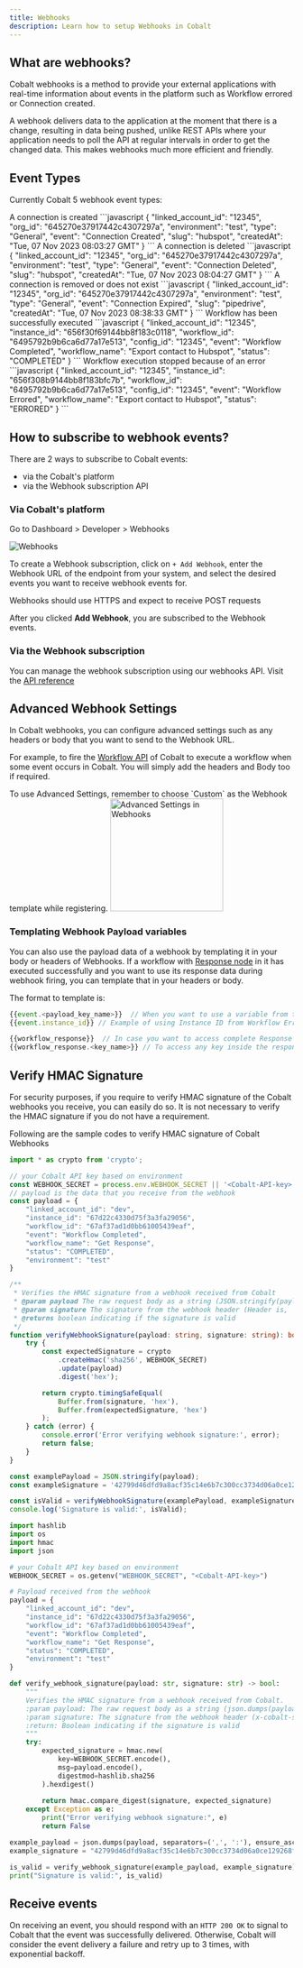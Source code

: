 ```yaml
---
title: Webhooks
description: Learn how to setup Webhooks in Cobalt
---
```



## What are webhooks?

Cobalt webhooks is a method to provide your external applications with real-time information about events in the platform such as Workflow errored or Connection created.

A webhook delivers data to the application at the moment that there is a change, resulting in data being pushed, unlike REST APIs where your application needs to poll the API at regular intervals in order to get the changed data. This makes webhooks much more efficient and friendly.

## Event Types
Currently Cobalt 5 webhook event types:

<Accordion title="Connection Created">
 A connection is created
 ```javascript
 {
  "linked_account_id": "12345",
  "org_id": "645270e37917442c4307297a",
  "environment": "test",
  "type": "General",
  "event": "Connection Created",
  "slug": "hubspot",
  "createdAt": "Tue, 07 Nov 2023 08:03:27 GMT"
}
 ```
</Accordion>

<Accordion title="Connection Deleted">
   A connection is deleted
 ```javascript
 {
  "linked_account_id": "12345",
  "org_id": "645270e37917442c4307297a",
  "environment": "test",
  "type": "General",
  "event": "Connection Deleted",
  "slug": "hubspot",
  "createdAt": "Tue, 07 Nov 2023 08:04:27 GMT"
}
 ```
</Accordion>

<Accordion title="Connection Expired">
   A connection is removed or does not exist
 ```javascript
 {
  "linked_account_id": "12345",
  "org_id": "645270e37917442c4307297a",
  "environment": "test",
  "type": "General",
  "event": "Connection Expired",
  "slug": "pipedrive",
  "createdAt": "Tue, 07 Nov 2023 08:38:33 GMT"
}
 ```
</Accordion>

<Accordion title="Workflow Completed">
   Workflow has been successfully executed
 ```javascript
{
  "linked_account_id": "12345",
  "instance_id": "656f30f69144bb8f183c0118",
  "workflow_id": "6495792b9b6ca6d77a17e513",
  "config_id": "12345",
  "event": "Workflow Completed",
  "workflow_name": "Export contact to Hubspot",
  "status": "COMPLETED"
}
 ```
</Accordion>

<Accordion title="Workflow Errored">
   Workflow execution stopped because of an error
 ```javascript
{
  "linked_account_id": "12345",
  "instance_id": "656f308b9144bb8f183bfc7b",
  "workflow_id": "6495792b9b6ca6d77a17e513",
  "config_id": "12345",
  "event": "Workflow Errored",
  "workflow_name": "Export contact to Hubspot",
  "status": "ERRORED"
}
 ```
</Accordion>

## How to subscribe to webhook events?
There are 2 ways to subscribe to Cobalt events:

- via the Cobalt's platform
- via the Webhook subscription API

### Via Cobalt's platform
Go to Dashboard > Developer > Webhooks

![Webhooks](/images/Developer/webhooks.png)

To create a Webhook subscription, click on `+ Add Webhook`, enter the Webhook URL of the endpoint from your system, and select the desired events you want to receive webhook events for.

<Info>Webhooks should use HTTPS and expect to receive POST requests</Info>

After you clicked **Add Webhook**, you are subscribed to the Webhook events.

### Via the Webhook subscription 
You can manage the webhook subscription using our webhooks API. Visit the [API reference](/api-reference/webhooks/create-webhook) 


## Advanced Webhook Settings

In Cobalt webhooks, you can configure advanced settings such as any headers or body that you want to send to the Webhook URL.

For example, to fire the [Workflow API](https://docs.gocobalt.io/build/workflow/workflow_api) of Cobalt to execute a workflow when some event occurs in Cobalt. You will simply add the headers and Body too if required.

<Tip>
To use Advanced Settings, remember to choose `Custom` as the Webhook template while registering.
</Tip>
<img height="200" src="/images/Developer/advanced_webhooks.png" alt="Advanced Settings in Webhooks"/>

### Templating Webhook Payload variables

You can also use the payload data of a webhook by templating it in your body or headers of Webhooks.
If a workflow with [Response node](https://docs.gocobalt.io/build/workflow/response) in it has executed successfully and you want to use its response data during webhook firing, you can template that in your headers or body.

The format to template is:
```javascript
{{event.<payload_key_name>}}  // When you want to use a variable from the payload
{{event.instance_id}} // Example of using Instance ID from Workflow Errored payload

{{workflow_response}}  // In case you want to access complete Response Node payload
{{workflow_response.<key_name>}} // To access any key inside the response node payload
```

## Verify HMAC Signature

For security purposes, if you require to verify HMAC signature of the Cobalt webhooks you receive, you can easily do so.
<Info>
It is not necessary to verify the HMAC signature if you do not have a requirement.
</Info>

Following are the sample codes to verify HMAC signature of Cobalt Webhooks
<CodeGroup>

```typescript .TS
import * as crypto from 'crypto';

// your Cobalt API key based on environment
const WEBHOOK_SECRET = process.env.WEBHOOK_SECRET || '<Cobalt-API-key>';
// payload is the data that you receive from the webhook
const payload = {
    "linked_account_id": "dev",
    "instance_id": "67d22c4330d75f3a3fa29056",
    "workflow_id": "67af37ad1d0bb61005439eaf",
    "event": "Workflow Completed",
    "workflow_name": "Get Response",
    "status": "COMPLETED",
    "environment": "test"
}

/**
 * Verifies the HMAC signature from a webhook received from Cobalt
 * @param payload The raw request body as a string (JSON.stringify(payload))
 * @param signature The signature from the webhook header (Header is, 'x-cobalt-signature')
 * @returns boolean indicating if the signature is valid
 */
function verifyWebhookSignature(payload: string, signature: string): boolean {
    try {
        const expectedSignature = crypto
            .createHmac('sha256', WEBHOOK_SECRET)
            .update(payload)
            .digest('hex');

        return crypto.timingSafeEqual(
            Buffer.from(signature, 'hex'),
            Buffer.from(expectedSignature, 'hex')
        );
    } catch (error) {
        console.error('Error verifying webhook signature:', error);
        return false;
    }
}

const examplePayload = JSON.stringify(payload);
const exampleSignature = '42799d46dfd9a8acf35c14e6b7c300cc3734d06a0ce129268f1b54096750a44f'; // This would be from the webhook header x-cobalt-signature

const isValid = verifyWebhookSignature(examplePayload, exampleSignature);
console.log('Signature is valid:', isValid);
```

```python .py
import hashlib
import os
import hmac
import json

# your Cobalt API key based on environment
WEBHOOK_SECRET = os.getenv("WEBHOOK_SECRET", "<Cobalt-API-key>")

# Payload received from the webhook
payload = {
    "linked_account_id": "dev",
    "instance_id": "67d22c4330d75f3a3fa29056",
    "workflow_id": "67af37ad1d0bb61005439eaf",
    "event": "Workflow Completed",
    "workflow_name": "Get Response",
    "status": "COMPLETED",
    "environment": "test"
}

def verify_webhook_signature(payload: str, signature: str) -> bool:
    """
    Verifies the HMAC signature from a webhook received from Cobalt.
    :param payload: The raw request body as a string (json.dumps(payload))
    :param signature: The signature from the webhook header (x-cobalt-signature)
    :return: Boolean indicating if the signature is valid
    """
    try:
        expected_signature = hmac.new(
            key=WEBHOOK_SECRET.encode(),
            msg=payload.encode(),
            digestmod=hashlib.sha256
        ).hexdigest()
        
        return hmac.compare_digest(signature, expected_signature)
    except Exception as e:
        print("Error verifying webhook signature:", e)
        return False

example_payload = json.dumps(payload, separators=(',', ':'), ensure_ascii=False)
example_signature = "42799d46dfd9a8acf35c14e6b7c300cc3734d06a0ce129268f1b54096750a44f"  # From the webhook header x-cobalt-signature

is_valid = verify_webhook_signature(example_payload, example_signature)
print("Signature is valid:", is_valid)
```


</CodeGroup>


## Receive events
On receiving an event, you should respond with an `HTTP 200 OK` to signal to Cobalt that the event was successfully delivered. Otherwise, Cobalt will consider the event delivery a failure and retry up to 3 times, with exponential backoff.